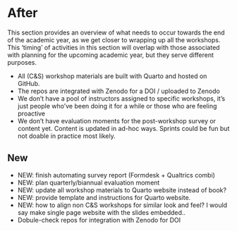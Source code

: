 # After {.unnumbered}

This section provides an overview of what needs to occur towards the end of the academic year, as we get closer to wrapping up all the workshops. This 'timing' of activities in this section will overlap with those associated with planning for the upcoming academic year, but they serve different purposes.

-	All (C&S) workshop materials are built with Quarto and hosted on GitHub.
-	The repos are integrated with Zenodo for a DOI / uploaded to Zenodo
-	We don’t have a pool of instructors assigned to specific workshops, it’s just people who’ve been doing it for a while or those who are feeling proactive
-	We don’t have evaluation moments for the post-workshop survey or content yet. Content is updated in ad-hoc ways. Sprints could be fun but not doable in practice most likely.

## New

-	NEW: finish automating survey report (Formdesk + Qualtrics combi)
-	NEW: plan quarterly/biannual evaluation moment
-	NEW: update all workshop materials to Quarto website instead of book?
-	NEW: provide template and instructions for Quarto website.
-	NEW: how to align non C&S workshops for similar look and feel? I would say make single page website with the slides embedded..
-	Dobule-check repos for integration with Zenodo for DOI
